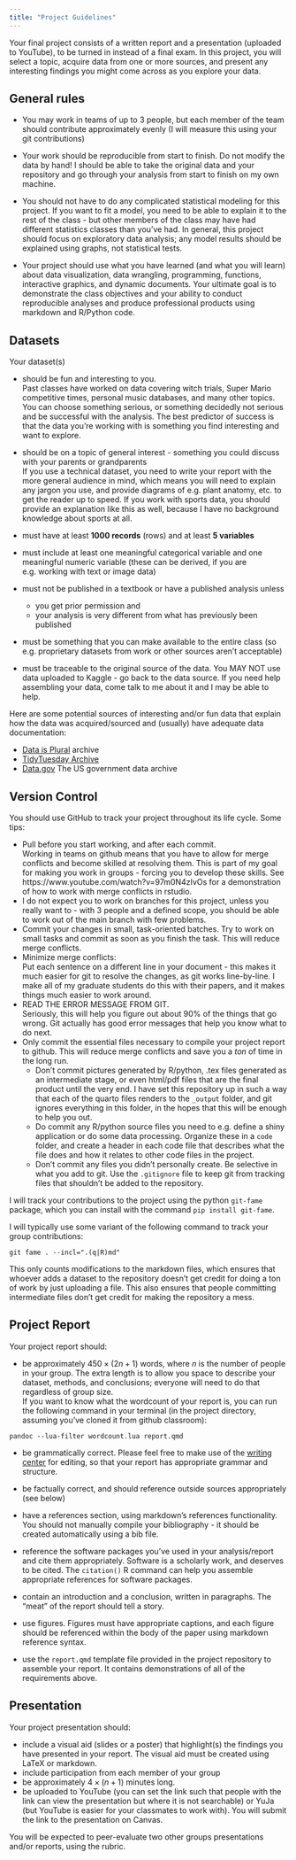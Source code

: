 ```yaml
---
title: "Project Guidelines"
---
```


Your final project consists of a written report and a presentation (uploaded to YouTube), to be turned in instead of a final exam. 
In this project, you will select a topic, acquire data from one or more sources, and present any interesting findings you might come across as you explore your data.

## General rules

- You may work in teams of up to 3 people, but each member of the team should contribute approximately evenly (I will measure this using your git contributions)

- Your work should be reproducible from start to finish. Do not modify the data by hand! I should be able to take the original data and your repository and go through your analysis from start to finish on my own machine.

- You should not have to do any complicated statistical modeling for this project. If you want to fit a model, you need to be able to explain it to the rest of the class - but other members of the class may have had different statistics classes than you've had. In general, this project should focus on exploratory data analysis; any model results should be explained using graphs, not statistical tests.

- Your project should use what you have learned (and what you will learn) about data visualization, data wrangling, programming, functions, interactive graphics, and dynamic documents. Your ultimate goal is to demonstrate the class objectives and your ability to conduct reproducible analyses and produce professional products using markdown and R/Python code. 

## Datasets
Your dataset(s)

- should be fun and interesting to you.    
Past classes have worked on data covering witch trials, Super Mario competitive times, personal music databases, and many other topics. You can choose something serious, or something decidedly not serious and be successful with the analysis. The best predictor of success is that the data you're working with is something you find interesting and want to explore.

- should be on a topic of general interest - something you could discuss with your parents or grandparents    
If you use a technical dataset, you need to write your report with the more general audience in mind, which means you will need to explain any jargon you use, and provide diagrams of e.g. plant anatomy, etc. to get the reader up to speed. If you work with sports data, you should provide an explanation like this as well, because I have no background knowledge about sports at all.

- must have at least **1000 records** (rows) and at least **5 variables**

- must include at least one meaningful categorical variable and one meaningful numeric variable (these can be derived, if you are e.g. working with text or image data)

- must not be published in a textbook or have a published analysis unless 
    - you get prior permission and 
    - your analysis is very different from what has previously been published
    
- must be something that you can make available to the entire class (so e.g. proprietary datasets from work or other sources aren't acceptable)

- must be traceable to the original source of the data. You MAY NOT use data uploaded to Kaggle - go back to the data source. If you need help assembling your data, come talk to me about it and I may be able to help.


Here are some potential sources of interesting and/or fun data that explain how the data was acquired/sourced and (usually) have adequate data documentation:

- [Data is Plural](https://docs.google.com/spreadsheets/d/1wZhPLMCHKJvwOkP4juclhjFgqIY8fQFMemwKL2c64vk/edit#gid=0) archive
- [TidyTuesday Archive](https://github.com/rfordatascience/tidytuesday)
- [Data.gov](https://catalog.data.gov/dataset) The US government data archive


## Version Control

You should use GitHub to track your project throughout its life cycle. Some tips:

- Pull before you start working, and after each commit.    
Working in teams on github means that you have to allow for merge conflicts and become skilled at resolving them. This is part of my goal for making you work in groups - forcing you to develop these skills. See https://www.youtube.com/watch?v=97m0N4zIvOs for a demonstration of how to work with merge conflicts in rstudio.
- I do not expect you to work on branches for this project, unless you really want to - with 3 people and a defined scope, you should be able to work out of the main branch with few problems.
- Commit your changes in small, task-oriented batches. Try to work on small tasks and commit as soon as you finish the task. This will reduce merge conflicts.
- Minimize merge conflicts:    
Put each sentence on a different line in your document - this makes it much easier for git to resolve the changes, as git works line-by-line. I make all of my graduate students do this with their papers, and it makes things much easier to work around.
- READ THE ERROR MESSAGE FROM GIT.    
Seriously, this will help you figure out about 90% of the things that go wrong. Git actually has good error messages that help you know what to do next.
- Only commit the essential files necessary to compile your project report to github. This will reduce merge conflicts and save you a *ton* of time in the long run. 
    - Don't commit pictures generated by R/python, .tex files generated as an intermediate stage, or even html/pdf files that are the final product until the very end. I have set this repository up in such a way that each of the quarto files renders to the `_output` folder, and git ignores everything in this folder, in the hopes that this will be enough to help you out.
    - Do commit any R/python source files you need to e.g. define a shiny application or do some data processing. Organize these in a `code` folder, and create a header in each code file that describes what the file does and how it relates to other code files in the project.
    - Don't commit any files you didn't personally create. Be selective in what you add to git. Use the `.gitignore` file to keep git from tracking files that shouldn't be added to the repository.


I will track your contributions to the project using the python `git-fame` package, which you can install with the command `pip install git-fame`. 

I will typically use some variant of the following command to track your group contributions: 

```
git fame . --incl=".(q|R)md"
```

This only counts modifications to the markdown files, which ensures that whoever adds a dataset to the repository doesn't get credit for doing a ton of work by just uploading a file. This also ensures that people committing intermediate files don't get credit for making the repository a mess.

## Project Report
Your project report should:

- be approximately $450\times(2n + 1)$ words, where $n$ is the number of people in your group. The extra length is to allow you space to describe your dataset, methods, and conclusions; everyone will need to do that regardless of group size.    
If you want to know what the wordcount of your report is, you can run the following command in your terminal (in the project directory, assuming you've cloned it from github classroom):

```
pandoc --lua-filter wordcount.lua report.qmd
```

- be grammatically correct. Please feel free to make use of the [writing center](https://www.unl.edu/writing/) for editing, so that your report has appropriate grammar and structure.

- be factually correct, and should reference outside sources appropriately (see below)

- have a references section, using markdown's references functionality. You should not manually compile your bibliography - it should be created automatically using a bib file. 

- reference the software packages you've used in your analysis/report and cite them appropriately. Software is a scholarly work, and deserves to be cited. The `citation()` R command can help you assemble appropriate references for software packages.

- contain an introduction and a conclusion, written in paragraphs. The "meat" of the report should tell a story.

- use figures. Figures must have appropriate captions, and each figure should be referenced within the body of the paper using markdown reference syntax. 

- use the `report.qmd` template file provided in the project repository to assemble your report. It contains demonstrations of all of the requirements above.


## Presentation

Your project presentation should:

- include a visual aid (slides or a poster)  that highlight(s) the findings you have presented in your report. The visual aid must be created using LaTeX or markdown. 
- include participation from each member of your group
- be approximately $4\times(n+1)$ minutes long. 
- be uploaded to YouTube (you can set the link such that people with the link can view the presentation but where it is not searchable) or YuJa (but YouTube is easier for your classmates to work with). You will submit the link to the presentation on Canvas.


You will be expected to peer-evaluate two other groups presentations and/or reports, using the rubric. 

